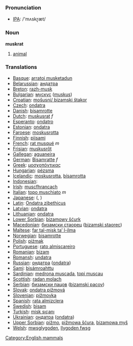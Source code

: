 === Pronunciation ===
*[[w:IPA|IPA]]: /'mʌskɽæt/

=== Noun ===

'''muskrat'''

# [[animal]]

=== Translations ===

*[[Basque]]: [[arratoi musketadun]]
*[[Belarussian]]: [[андатра]]
*[[Breton]]: [[razh-musk]]
*[[Bulgarian]]: [[мускус]] ([[muskus]])
*[[Croatian]]: [[mošusni/ bizamski štakor]]
*[[Czech]]: [[ondatra]]
*[[Danish]]: [[bisamrotte]]
*[[Dutch]]: [[muskusrat]] ''f''
*[[Esperanto]]: [[ondatro]]
*[[Estonian]]: [[ondatra]]
*[[Faroese]]: [[moskusrotta]]
*[[Finnish]]: [[piisami]]
*[[French]]: [[rat musqué]] ''m''
*[[Frisian]]: [[muskusrôt]]
*[[Gallegan]]: [[aguaneira]]
*[[German]]: [[Bisamratte]] ''f''
*[[Greek]]: [[μοσχοπόντικας]] '' ''
*[[Hungarian]]: [[pézsma]]
*[[Icelandic]]: [[moskusrotta]], [[bísamrotta]]
*[[Indonesian]]: [[]]
*[[Irish]]: [[muscfhrancach]]
*[[Italian]]: [[topo muschiato]] ''m''
*[[Japanese]]: [[]] ([[]], )
*[[Latin]]: [[Ondatra zibethicus]] '' ''
*[[Latvian]]: [[ondatra]]
*[[Lithuanian]]: [[ondatra]]
*[[Lower Sorbian]]: [[bizamowy šćurk]]
*[[Macedonian]]: [[бизамски стаорец]] ([[bizamski staorec]])
*[[Maltese]]: [[far tal-misk ta’ l-ilma]]
*[[Norwegian]]: [[bisamrotte]]
*[[Polish]]: [[piżmak]] '' ''
*[[Portuguese]]: [[rato almiscareiro]]
*[[Romanian]]: [[bizam]]
*[[Romansh]]: [[undatra]]
*[[Russian]]: [[ондатра]] ([[ondatra]]) '' ''
*[[Sami]]: [[bisámroahttu]]
*[[Sardinian]]: [[medrona muscada]], [[topi muscau]]
*[[Scottish]]: [[radan molach]]
*[[Serbian]]: [[бизамски пацов]] ([[bizamski pacov]])
*[[Slovak]]: [[ondatra pižmová]]
*[[Slovenian]]: [[pižmovka]]
*[[Spanish]]: [[rata almizclera]] '' ''
*[[Swedish]]: [[bisam]]
*[[Turkish]]: [[misk sıçanı]]
*[[Ukrainian]]: [[ондатра]] ([[ondatra]])
*[[Upper Sorbian]]: [[pižmo]], [[pižmowa šćura]], [[bizamowa myš]]
*[[Welsh]]: [[mwsglygoden]], [[llygoden fwsg]]

[[Category:English mammals]]